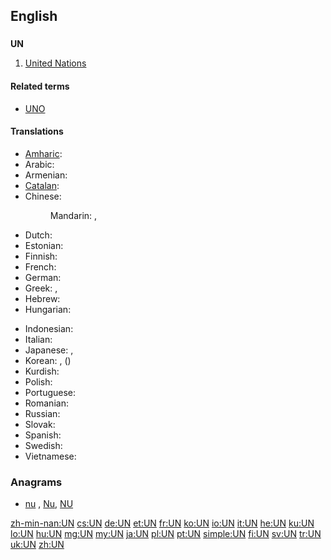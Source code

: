 {{also|Appendix:Variations of "un"}}
==English==
{{wikipedia | un (disambiguation)}}

==={{initialism}}===
'''UN'''

# [[United Nations]]

====Related terms====
* [[UNO]]

====Translations====
{{trans-top|United Nations}}
* [[Amharic]]: {{t-|am|ተመድ|sc=Ethi}}
* Arabic: {{t-|ar|الأمم المتحدة|f-p|tr=al-ʾumam al-muttaḥida}}
* Armenian: {{t+|hy|ՄԱԿ|tr=MAK}}
* [[Catalan]]: {{t+|ca|ONU}}
* Chinese:
*: Mandarin: {{t+|cmn|聯合國|sc=Hani}},  {{t+|cmn|联合国|tr=Liánhéguó|sc=Hani}}
* Dutch: {{t+|nl|VN}}
* Estonian: {{t-|et|ÜRO}}
* Finnish: {{t+|fi|YK}}
* French: {{t+|fr|ONU}}
* German: {{t+|de|VN}}
* Greek: {{t+|el|ΟΗΕ}}, {{t-|el|ΗE}}
* Hebrew: {{t-|he|או״ם|tr=U.M.}}
* Hungarian: {{t+|hu|ENSZ}}
{{trans-mid}}
* Indonesian: {{t-|id|PBB}}
* Italian: {{t+|it|ONU}}
* Japanese: {{t-|ja|ＵＮ}}, {{t+|ja|国連|tr=こくれん, Kokuren}}
* Korean: {{t-|ko|유엔|tr=yuen|sc=Kore}}, {{t-|ko|국련|tr=gungnyeon|sc=Kore}} ({{t-|ko|國聯|sc=Kore}})
* Kurdish: {{t+|ku|NY|tr=Neteweyên Yekbûyî|sc=ku-Arab}}
* Polish: {{t+|pl|ONZ}}
* Portuguese: {{t+|pt|ONU}}
* Romanian: {{t-|ro|ONU}}
* Russian: {{t+|ru|ООН|f|tr=o-ón}}
* Slovak: {{t-|sk|OSN}}
* Spanish: {{t+|es|ONU}}
* Swedish: {{t+|sv|FN}}
* Vietnamese: {{t+|vi|LHQ}}
{{trans-bottom}}

===Anagrams===
* [[nu#English|nu]] , [[Nu#English|Nu]], [[NU#English|NU]]

[[zh-min-nan:UN]]
[[cs:UN]]
[[de:UN]]
[[et:UN]]
[[fr:UN]]
[[ko:UN]]
[[io:UN]]
[[it:UN]]
[[he:UN]]
[[ku:UN]]
[[lo:UN]]
[[hu:UN]]
[[mg:UN]]
[[my:UN]]
[[ja:UN]]
[[pl:UN]]
[[pt:UN]]
[[simple:UN]]
[[fi:UN]]
[[sv:UN]]
[[tr:UN]]
[[uk:UN]]
[[zh:UN]]